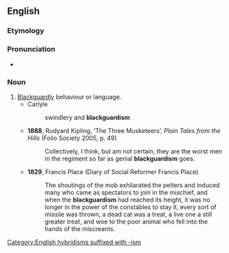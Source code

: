 ==English==

===Etymology===
{{suffix|en|blackguard|ism}}

===Pronunciation===
* {{IPA|/ˈblæɡədɪzəm/|lang=en}}

===Noun===
{{en-noun|~}}

# [[blackguardly|Blackguardly]] behaviour or language.
#* Carlyle
#*: swindlery and '''blackguardism'''
#* '''1888''', Rudyard Kipling, ‘The Three Musketeers’, ''Plain Tales from the Hills'' (Folio Society 2005, p. 49)
#*: Collectively, I think, but am not certain, they are the worst men in the regiment so far as genial '''blackguardism''' goes.
#* '''1829''', Francis Place (Diary of Social Reformer Francis Place)
#*: The shoutings of the mob exhilarated the pelters and induced many who came as spectators to join in the mischief, and when the '''blackguardism''' had reached its height, it was no longer in the power of the constables to stay it, every sort of missile was thrown, a dead cat was a treat, a live one a still greater treat, and woe to the poor animal who fell into the hands of the miscreants.

[[Category:English hybridisms suffixed with -ism]]